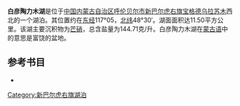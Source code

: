 '''白彦陶力木湖'''是位于[[中国|中国]][[内蒙古自治区|内蒙古自治区]][[呼伦贝尔市|呼伦贝尔市]][[新巴尔虎右旗|新巴尔虎右旗]][[宝格德乌拉苏木|宝格德乌拉苏木]]西北的一个湖泊。其位置约在[[东经|东经]]117°05，[[北纬|北纬]]48°30′。湖面面积达11.50平方公里。该湖主要沉积物为[[芒硝|芒硝]]，总含盐量为144.71克/升。白彦陶力木湖在[[蒙古语|蒙古语]]中的意思是富饶的盆地。
== 参考书目 ==
*{{cite book|author=牧寒 |title=《内蒙古湖泊》 |year=2003 |publisher=内蒙古人民出版社 |isbn=9787204039883  }}
{{模板:呼伦贝尔市湖泊}}
{{内蒙古小作品}}

[[Category:新巴尔虎右旗湖泊|Category:新巴尔虎右旗湖泊]]